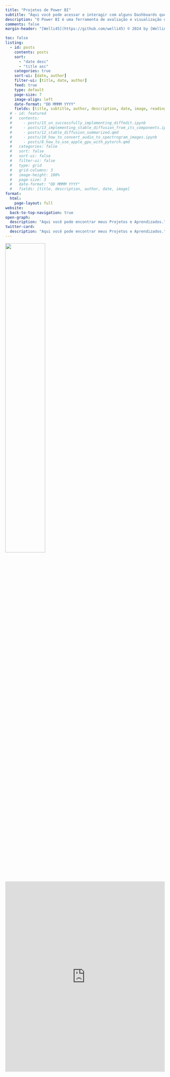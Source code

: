 ```yaml
---
title: "Projetos de Power BI"
subtitle: "Aqui você pode acessar e interagir com alguns Dashboards que criei em Power BI"
description: "O Power BI é uma ferramenta de avaliação e visualização de dados desenvolvida pela Microsoft. Com ela, dados são transformados em informação.Com o Power BI é possível gerar relatórios e dashboards que mostram números, estatísticas, valores, listas e gráficos de maneira simples e intuitiva. Isso porque a ferramenta tem o propósito de facilitar a visualização de dados e promover um maior envolvimento do espectador em relação à maneira como essas informações são apresentadas. [Fonte](https://ebaconline.com.br/blog/o-que-e-power-bi#:~:text=O%20Power%20BI%20%C3%A9%20uma%20ferramenta%20de%20avalia%C3%A7%C3%A3o,listas%20e%20gr%C3%A1ficos%20de%20maneira%20simples%20e%20intuitiva.)"
comments: false
margin-header: "[Welli45](https://github.com/welli45) © 2024 by [Wellington S.](https://github.com/welli45)"

toc: false
listing:
  - id: posts
    contents: posts
    sort: 
      - "date desc"
      - "title asc"
    categories: true
    sort-ui: [date, author]
    filter-ui: [title, date, author]
    feed: true
    type: default
    page-size: 7
    image-align: left
    date-format: "DD MMMM YYYY"
    fields: [title, subtitle, author, description, date, image, reading-time]
  # - id: featured
  #   contents: 
  #     - posts/15_un_successfully_implementing_diffedit.ipynb
  #     - posts/13_implementing_stable_diffusion_from_its_components.ipynb
  #     - posts/12_stable_diffusion_summarized.qmd
  #     - posts/10_how_to_convert_audio_to_spectrogram_images.ipynb
  #     - posts/8_how_to_use_apple_gpu_with_pytorch.qmd
  #   categories: false
  #   sort: false
  #   sort-ui: false
  #   filter-ui: false
  #   type: grid
  #   grid-columns: 3
  #   image-height: 100%
  #   page-size: 3
  #   date-format: "DD MMMM YYYY"
  #   fields: [title, description, author, date, image]
format:
  html:
    page-layout: full
website:
  back-to-top-navigation: true
open-graph:
  description: "Aqui você pode encontrar meus Projetos e Aprendizados."
twitter-card:
  description: "Aqui você pode encontrar meus Projetos e Aprendizados."
---
```

![](powerBI.jpg){fig-alt="PBI" width=50%}

<!-- ### Featured Posts
:::{#featured}
:::

<br></br>
--- -->
<br></br>

<!-- ### All Posts -->
:::{#posts}
:::

<iframe src="https://docs.google.com/forms/d/e/1FAIpQLSfCHyLH-0_gMkChpaTJdrpaBt9kE7LXxpOgG2U4mnVNEPOEKw/viewform?usp=sf_link" width="100%" height="600vh" frameborder="0" marginheight="0" marginwidth="0">Loading…</iframe>

<br></br>